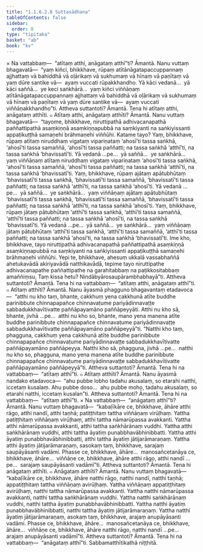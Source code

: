 ```yaml
---
title: "1.1.6.2.8 Suttasādhana"
tableOfContents: false
sidebar:
  order: 8
type: "tipitaka"
basket: "ab"
book: "kv"
---
```



<DynamicBreadcrumb />

<Division number="296" book="kv" bookNo="32" page="112">

<Paragraph number="712" book="kv">
× Na vattabbaṃ—  “atītaṃ atthi, anāgataṃ atthī”ti? Āmantā. Nanu vuttaṃ bhagavatā—  “yaṃ kiñci, bhikkhave, rūpaṃ atītānāgatapaccuppannaṃ ajjhattaṃ vā bahiddhā vā oḷārikaṃ vā sukhumaṃ vā hīnaṃ vā paṇītaṃ vā yaṃ dūre santike vā—  ayaṃ vuccati rūpakkhandho. Yā kāci vedanā…  yā kāci saññā…  ye keci saṅkhārā…  yaṃ kiñci viññāṇaṃ atītānāgatapaccuppannaṃ ajjhattaṃ vā bahiddhā vā oḷārikaṃ vā sukhumaṃ vā hīnaṃ vā paṇītaṃ vā yaṃ dūre santike vā—  ayaṃ vuccati viññāṇakkhandho”ti. Attheva suttantoti? Āmantā. Tena hi atītaṃ atthi, anāgataṃ atthīti.
</Paragraph>

<Paragraph number="713" book="kv">
๐ Atītaṃ atthi, anāgataṃ atthīti? Āmantā. Nanu vuttaṃ bhagavatā—  “tayome, bhikkhave, niruttipathā adhivacanapathā paññattipathā asaṃkiṇṇā asaṃkiṇṇapubbā na saṃkiyanti na saṅkiyissanti appaṭikuṭṭhā samaṇehi brāhmaṇehi viññūhi. Katame tayo? Yaṃ, bhikkhave, rūpaṃ atītaṃ niruddhaṃ vigataṃ vipariṇataṃ ‘ahosī’ti tassa saṅkhā, ‘ahosī’ti tassa samaññā, ‘ahosī’ti tassa paññatti; na tassa saṅkhā ‘atthī’ti, na tassa saṅkhā ‘bhavissatī’ti. Yā vedanā …pe…  yā saññā…  ye saṅkhārā…  yaṃ viññāṇaṃ atītaṃ niruddhaṃ vigataṃ vipariṇataṃ ‘ahosī’ti tassa saṅkhā, ‘ahosī’ti tassa samaññā, ‘ahosī’ti tassa paññatti; na tassa saṅkhā ‘atthī’ti, na tassa saṅkhā ‘bhavissatī’ti.
</Paragraph>

<Paragraph number="714" book="kv">
Yaṃ, bhikkhave, rūpaṃ ajātaṃ apātubhūtaṃ ‘bhavissatī’ti tassa saṅkhā, ‘bhavissatī’ti tassa samaññā, ‘bhavissatī’ti tassa paññatti; na tassa saṅkhā ‘atthī’ti, na tassa saṅkhā ‘ahosī’ti. Yā vedanā …pe…  yā saññā…  ye saṅkhārā…  yaṃ viññāṇaṃ ajātaṃ apātubhūtaṃ ‘bhavissatī’ti tassa saṅkhā, ‘bhavissatī’ti tassa samaññā, ‘bhavissatī’ti tassa paññatti; na tassa saṅkhā ‘atthī’ti, na tassa saṅkhā ‘ahosī’ti.
</Paragraph>

<Paragraph number="715" book="kv">
Yaṃ, bhikkhave, rūpaṃ jātaṃ pātubhūtaṃ ‘atthī’ti tassa saṅkhā, ‘atthī’ti tassa samaññā, ‘atthī’ti tassa paññatti; na tassa saṅkhā ‘ahosī’ti, na tassa saṅkhā ‘bhavissatī’ti. Yā vedanā …pe…  yā saññā…  ye saṅkhārā…  yaṃ viññāṇaṃ jātaṃ pātubhūtaṃ ‘atthī’ti tassa saṅkhā, ‘atthī’ti tassa samaññā, ‘atthī’ti tassa paññatti; na tassa saṅkhā ‘ahosī’ti, na tassa saṅkhā ‘bhavissatī’ti. Ime kho, bhikkhave, tayo niruttipathā adhivacanapathā paññattipathā asaṃkiṇṇā asaṃkiṇṇapubbā na saṃkiyanti na saṅkiyissanti appaṭikuṭṭhā samaṇehi brāhmaṇehi viññūhi.
</Paragraph>

<Paragraph number="716" book="kv">
Yepi te, bhikkhave, ahesuṃ ukkalā vassabhaññā ahetukavādā akiriyavādā natthikavādā, tepime tayo niruttipathe adhivacanapathe paññattipathe na garahitabbaṃ na paṭikkositabbaṃ amaññiṃsu. Taṃ kissa hetu? Nindābyārosaupārambhabhayā”ti. Attheva suttantoti? Āmantā. Tena hi na vattabbaṃ—  “atītaṃ atthi, anāgataṃ atthī”ti.
</Paragraph>

<Paragraph number="717" book="kv">
๐ Atītaṃ atthīti? Āmantā. Nanu āyasmā phagguno bhagavantaṃ etadavoca—  “atthi nu kho taṃ, bhante, cakkhuṃ yena cakkhunā atīte buddhe parinibbute chinnapapañce chinnavaṭume pariyādinnavaṭṭe sabbadukkhavītivatte paññāpayamāno paññāpeyyāti. Atthi nu kho sā, bhante, jivhā …pe…  atthi nu kho so, bhante, mano yena manena atīte buddhe parinibbute chinnapapañce chinnavaṭume pariyādinnavaṭṭe sabbadukkhavītivatte paññāpayamāno paññāpeyyā”ti.
</Paragraph>

<Paragraph number="718" book="kv">
“Natthi kho taṃ, phagguna, cakkhuṃ yena cakkhunā atīte buddhe parinibbute chinnapapañce chinnavaṭume pariyādinnavaṭṭe sabbadukkhavītivatte paññāpayamāno paññāpeyya. Natthi kho sā, phagguna, jivhā …pe…  natthi nu kho so, phagguna, mano yena manena atīte buddhe parinibbute chinnapapañce chinnavaṭume pariyādinnavaṭṭe sabbadukkhavītivatte paññāpayamāno paññāpeyyā”ti. Attheva suttantoti? Āmantā. Tena hi na vattabbaṃ—  “atītaṃ atthī”ti.
</Paragraph>

<Paragraph number="719" book="kv">
๐ Atītaṃ atthīti? Āmantā. Nanu āyasmā nandako etadavoca—  “ahu pubbe lobho tadahu akusalaṃ, so etarahi natthi, iccetaṃ kusalaṃ. Ahu pubbe doso…  ahu pubbe moho, tadahu akusalaṃ, so etarahi natthi, iccetaṃ kusalan”ti. Attheva suttantoti? Āmantā. Tena hi na vattabbaṃ—  “atītaṃ atthī”ti.
</Paragraph>

<Paragraph number="720" book="kv">
× Na vattabbaṃ—  “anāgataṃ atthī”ti? Āmantā. Nanu vuttaṃ bhagavatā—  “kabaḷīkāre ce, bhikkhave, āhāre atthi rāgo, atthi nandī, atthi taṇhā; patiṭṭhitaṃ tattha viññāṇaṃ virūḷhaṃ. Yattha patiṭṭhitaṃ viññāṇaṃ virūḷhaṃ, atthi tattha nāmarūpassa avakkanti. Yattha atthi nāmarūpassa avakkanti, atthi tattha saṅkhārānaṃ vuddhi. Yattha atthi saṅkhārānaṃ vuddhi, atthi tattha āyatiṃ punabbhavābhinibbatti. Yattha atthi āyatiṃ punabbhavābhinibbatti, atthi tattha āyatiṃ jātijarāmaraṇaṃ. Yattha atthi āyatiṃ jātijarāmaraṇaṃ, sasokaṃ taṃ, bhikkhave, sarajaṃ saupāyāsanti vadāmi.
</Paragraph>

<Paragraph number="721" book="kv">
Phasse ce, bhikkhave, āhāre…  manosañcetanāya ce, bhikkhave, āhāre…  viññāṇe ce, bhikkhave, āhāre atthi rāgo, atthi nandī …pe…  sarajaṃ saupāyāsanti vadāmī”ti. Attheva suttantoti? Āmantā. Tena hi anāgataṃ atthīti.
</Paragraph>

<Paragraph number="722" book="kv">
๐ Anāgataṃ atthīti? Āmantā. Nanu vuttaṃ bhagavatā—  “kabaḷīkāre ce, bhikkhave, āhāre natthi rāgo, natthi nandī, natthi taṇhā; appatiṭṭhitaṃ tattha viññāṇaṃ avirūḷhaṃ. Yattha viññāṇaṃ appatiṭṭhitaṃ avirūḷhaṃ, natthi tattha nāmarūpassa avakkanti. Yattha natthi nāmarūpassa avakkanti, natthi tattha saṅkhārānaṃ vuddhi. Yattha natthi saṅkhārānaṃ vuddhi, natthi tattha āyatiṃ punabbhavābhinibbatti. Yattha natthi āyatiṃ punabbhavābhinibbatti, natthi tattha āyatiṃ jātijarāmaraṇaṃ. Yattha natthi āyatiṃ jātijarāmaraṇaṃ, asokaṃ taṃ, bhikkhave, arajaṃ anupāyāsanti vadāmi.
</Paragraph>

<Paragraph number="723" book="kv">
Phasse ce, bhikkhave, āhāre…  manosañcetanāya ce, bhikkhave, āhāre…  viññāṇe ce, bhikkhave, āhāre natthi rāgo, natthi nandī …pe…  arajaṃ anupāyāsanti vadāmī”ti. Attheva suttantoti? Āmantā. Tena hi na vattabbaṃ—  “anāgataṃ atthī”ti.

</Paragraph>
</Division>

<Paragraph number="724" type="center" book="kv">
Sabbamatthītikathā niṭṭhitā.
</Paragraph>
